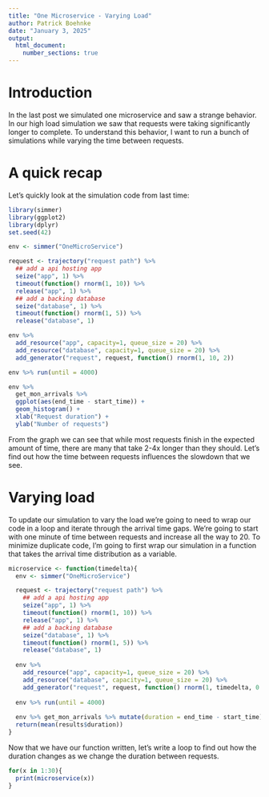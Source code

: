 ```yaml
---
title: "One Microservice - Varying Load"
author: Patrick Boehnke
date: "January 3, 2025"
output:
  html_document:
    number_sections: true
---
```


# Introduction
In the last post we simulated one microservice and saw a strange behavior. In our high load simulation we saw that requests were taking significantly longer to complete. To understand this behavior, I want to run a bunch of simulations while varying the time between requests.

# A quick recap
Let's quickly look at the simulation code from last time:
```r
library(simmer)
library(ggplot2)
library(dplyr)
set.seed(42)

env <- simmer("OneMicroService")

request <- trajectory("request path") %>%
  ## add a api hosting app
  seize("app", 1) %>%
  timeout(function() rnorm(1, 10)) %>%
  release("app", 1) %>%
  ## add a backing database
  seize("database", 1) %>%
  timeout(function() rnorm(1, 5)) %>%
  release("database", 1)

env %>%
  add_resource("app", capacity=1, queue_size = 20) %>%
  add_resource("database", capacity=1, queue_size = 20) %>%
  add_generator("request", request, function() rnorm(1, 10, 2))

env %>% run(until = 4000)

env %>%
  get_mon_arrivals %>%
  ggplot(aes(end_time - start_time)) +
  geom_histogram() +
  xlab("Request duration") +
  ylab("Number of requests")
```

From the graph we can see that while most requests finish in the expected amount of time, there are many that take 2-4x longer than they should. Let's find out how the time between requests influences the slowdown that we see. 

# Varying load
To update our simulation to vary the load we're going to need to wrap our code in a loop and iterate through the arrival time gaps. We're going to start with one minute of time between requests and increase all the way to 20. To minimize duplicate code, I'm going to first wrap our simulation in a function that takes the arrival time distribution as a variable.

```r
microservice <- function(timedelta){
  env <- simmer("OneMicroService")

  request <- trajectory("request path") %>%
    ## add a api hosting app
    seize("app", 1) %>%
    timeout(function() rnorm(1, 10)) %>%
    release("app", 1) %>%
    ## add a backing database
    seize("database", 1) %>%
    timeout(function() rnorm(1, 5)) %>%
    release("database", 1)
  
  env %>%
    add_resource("app", capacity=1, queue_size = 20) %>%
    add_resource("database", capacity=1, queue_size = 20) %>%
    add_generator("request", request, function() rnorm(1, timedelta, 0.02))
  
  env %>% run(until = 4000)
  
  env %>% get_mon_arrivals %>% mutate(duration = end_time - start_time) -> results
  return(mean(results$duration))
}
```

Now that we have our function written, let's write a loop to find out how the duration changes as we change the duration between requests.

```r
for(x in 1:30){
  print(microservice(x))
}
```
